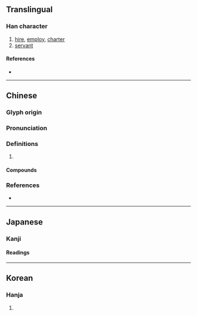 {{character info/new}}
{{also|佣}}
==Translingual==

===Han character===
{{Han char|rn=9|rad=人|as=11|sn=13|four=20227|canj=OILB|ids=⿰亻庸}}

# [[hire]], [[employ]], [[charter]]
# [[servant]]

====References====
* {{Han ref|kx=0114.110|dkj=01007|dj=0242.200|hdz=10214.060|uh=50AD|ud=20653|bh=B6C4|bd=46788}}

----

==Chinese==
{{zh-forms|s=佣}}

===Glyph origin===
{{Han etym}}

===Pronunciation===
{{zh-pron
|m=yōng,yóng
|c=jung4,jung2,cung1
|mn=qz,tw,xm,zz:iong
|mc=y
|oc=y
|cat=
}}

===Definitions===
{{zh-hanzi}}

# {{rfdef|zh}}

====Compounds====
{{zh-der|傭人|傭作|傭保|傭兵|傭工|傭給|傭耕|僱傭|女傭|幫傭|德潤傭書}}

===References===
* {{R:yue:Hanzi}}

----

==Japanese==

===Kanji===
{{ja-kanji|grade=|rs=人11}}

====Readings====
{{ja-readings
|goon=よ
|kanon=よう
|on=ちょう
|kun=やと-う, あたい, ひと-し.い
}}

----

==Korean==

===Hanja===
{{ko-hanja|hangeul=[[용]], [[충]]|rv=yong, chung|mr=yong, ch'ung}}

# {{defn|lang=ko|sort=人11}}